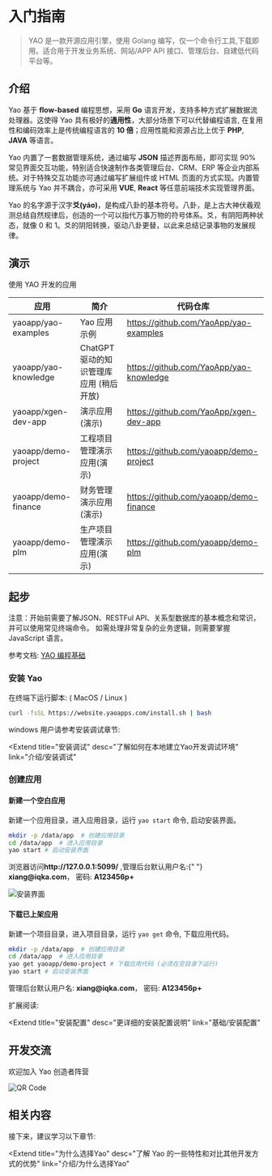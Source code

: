 # 入门指南

<blockquote>
  YAO 是一款开源应用引擎，使用 Golang
  编写，仅一个命令行工具,下载即用。适合用于开发业务系统、网站/APP API
  接口、管理后台、自建低代码平台等。
</blockquote>

## 介绍

Yao 基于 **flow-based** 编程思想，采用 **Go** 语言开发，支持多种方式扩展数据流处理器。这使得 Yao 具有极好的**通用性**，大部分场景下可以代替编程语言, 在复用性和编码效率上是传统编程语言的 **10 倍**；应用性能和资源占比上优于 **PHP**, **JAVA** 等语言。

Yao 内置了一套数据管理系统，通过编写 **JSON** 描述界面布局，即可实现 90% 常见界面交互功能，特别适合快速制作各类管理后台、CRM、ERP 等企业内部系统。对于特殊交互功能亦可通过编写扩展组件或 HTML 页面的方式实现。内置管理系统与 Yao 并不耦合，亦可采用 **VUE**, **React** 等任意前端技术实现管理界面。

Yao 的名字源于汉字**爻(yáo)**，是构成八卦的基本符号。八卦，是上古大神伏羲观测总结自然规律后，创造的一个可以指代万事万物的符号体系。爻，有阴阳两种状态，就像 0 和 1。爻的阴阳转换，驱动八卦更替，以此来总结记录事物的发展规律。

## 演示

使用 YAO 开发的应用

| 应用                 | 简介                                    | 代码仓库                                |
| -------------------- | --------------------------------------- | --------------------------------------- |
| yaoapp/yao-examples  | Yao 应用示例                            | https://github.com/YaoApp/yao-examples  |
| yaoapp/yao-knowledge | ChatGPT 驱动的知识管理库应用 (稍后开放) | https://github.com/YaoApp/yao-knowledge |
| yaoapp/xgen-dev-app  | 演示应用 (演示)                         | https://github.com/YaoApp/xgen-dev-app  |
| yaoapp/demo-project  | 工程项目管理演示应用(演示)              | https://github.com/yaoapp/demo-project  |
| yaoapp/demo-finance  | 财务管理演示应用(演示)                  | https://github.com/yaoapp/demo-finance  |
| yaoapp/demo-plm      | 生产项目管理演示应用(演示)              | https://github.com/yaoapp/demo-plm      |

<!-- | yaoapp/yao-admin     | 一个通用管理后台           | https://github.com/yaoapp/yao-admin     | -->

## 起步

<Notice type="warning">
  注意：开始前需要了解JSON、RESTFul
  API、关系型数据库的基本概念和常识，并可以使用常见终端命令。
  如需处理非常复杂的业务逻辑，则需要掌握 JavaScript 语言。
</Notice>

参考文档: [YAO 编程基础](../基础/YAO%E7%BC%96%E7%A8%8B%E5%9F%BA%E7%A1%80)

### 安装 Yao

在终端下运行脚本: ( MacOS / Linux )

```bash
curl -fsSL https://website.yaoapps.com/install.sh | bash
```

windows 用户请参考安装调试章节:

<Extend
  title="安装调试"
  desc="了解如何在本地建立Yao开发调试环境"
  link="介绍/安装调试"
></Extend>

### 创建应用

#### 新建一个空白应用

新建一个应用目录，进入应用目录，运行 `yao start` 命令, 启动安装界面。

```bash
mkdir -p /data/app  # 创建应用目录
cd /data/app  # 进入应用目录
yao start # 启动安装界面
```

<Notice type="warning">
  浏览器访问<strong>http://127.0.0.1:5099/</strong> ,管理后台默认用户名:{" "}
  <strong>xiang@iqka.com</strong>， 密码:
  <strong>A123456p+</strong>
</Notice>

![安装界面](../基础/assets/yao-setup-step2.jpg)

#### 下载已上架应用

新建一个项目目录，进入项目目录，运行 `yao get` 命令, 下载应用代码。

```bash
mkdir -p /data/app  # 创建应用目录
cd /data/app  # 进入应用目录
yao get yaoapp/demo-project # 下载应用代码 (必须在空目录下运行)
yao start # 启动安装界面
```

<Notice type="warning">
  管理后台默认用户名: <strong>xiang@iqka.com</strong>， 密码:
  <strong>A123456p+</strong>
</Notice>

扩展阅读:

<Extend
  title="安装配置"
  desc="更详细的安装配置说明"
  link="基础/安装配置"
></Extend>

## 开发交流

欢迎加入 Yao 创造者阵营

![QR Code](https://release-bj-1252011659.cos.ap-beijing.myqcloud.com/docs/v0.10.3/files/%E5%85%A5%E9%97%A8%E6%8C%87%E5%8D%97.jpg)

## 相关内容

接下来，建议学习以下章节:

<Extend
  title="为什么选择Yao"
  desc="了解 Yao 的一些特性和对比其他开发方式的优势"
  link="介绍/为什么选择Yao"
></Extend>

<Div style={{ display: "flex", justifyContent: "right" }}>
  <Link type="next" title="安装调试" link="介绍/安装调试"></Link>
</Div>
